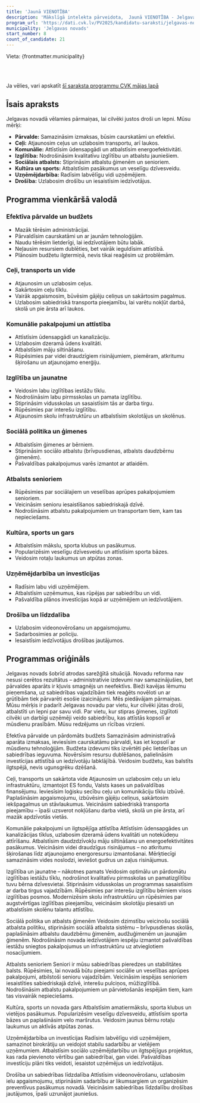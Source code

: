 ```yaml
---
title: 'Jaunā VIENOTĪBA'
description: 'Mākslīgā intelekta pārveidota,  Jaunā VIENOTĪBA - Jelgavas novads programma vienkāršā valodā'
program_url: 'https://dati.cvk.lv/PV2025/kandidatu-saraksti/jelgavas-novads/jauna-vienotiba'
municipality: 'Jelgavas novads'
start_number: 8
count_of_candidate: 21
---
```



Vieta: {frontmatter.municipality}<br/>

<Badge text="Efektīva pārvalde" variant="note" size="small" /> <Badge text="Ceļu infrastruktūra" variant="note" size="small" /> <Badge text="Ilgtspējīga attīstība" variant="note" size="small" /> <Badge text="Izglītības kvalitāte" variant="note" size="small" /> <Badge text="Atbalsts ģimenēm un senioriem" variant="note" size="small" />

<br/><br/> 

<Card title='Šis ir mākslīga intelekta ģenerēts apraksts' icon='starlight'>
    Ja vēlies, vari apskatīt <a href={frontmatter.program_url} target='_blank'>šī saraksta programmu CVK mājas lapā</a>
    </Card>

## Īsais apraksts

Jelgavas novadā vēlamies pārmaiņas, lai cilvēki justos droši un lepni. Mūsu mērķi:

*   **Pārvalde:** Samazināsim izmaksas, būsim caurskatāmi un efektīvi.
*   **Ceļi:** Atjaunosim ceļus un uzlabosim transportu, arī laukos.
*   **Komunālie:** Attīstīsim ūdensapgādi un atbalstīsim energoefektivitāti.
*   **Izglītība:** Nodrošināsim kvalitatīvu izglītību un atbalstu jauniešiem.
*   **Sociālais atbalsts:** Stiprināsim atbalstu ģimenēm un senioriem.
*   **Kultūra un sports:** Atbalstīsim pasākumus un veselīgu dzīvesveidu.
*   **Uzņēmējdarbība:** Radīsim labvēlīgu vidi uzņēmējiem.
*   **Drošība:** Uzlabosim drošību un iesaistīsim iedzīvotājus.

## Programma vienkāršā valodā

### Efektīva pārvalde un budžets
*   Mazāk tērēsim administrācijai.
*   Pārvaldīsim caurskatāmi un ar jaunām tehnoloģijām.
*   Naudu tērēsim lietderīgi, lai iedzīvotājiem būtu labāk.
*   Neļausim resursiem dublēties, bet vairāk ieguldīsim attīstībā.
*   Plānosim budžetu ilgtermiņā, nevis tikai reaģēsim uz problēmām.

### Ceļi, transports un vide
*   Atjaunosim un uzlabosim ceļus.
*   Sakārtosim ceļu tīklu.
*   Vairāk apgaismosim, būvēsim gājēju celiņus un sakārtosim pagalmus.
*   Uzlabosim sabiedriskā transporta pieejamību, lai varētu nokļūt darbā, skolā un pie ārsta arī laukos.

### Komunālie pakalpojumi un attīstība
*   Attīstīsim ūdensapgādi un kanalizāciju.
*   Uzlabosim dzeramā ūdens kvalitāti.
*   Atbalstīsim māju siltināšanu.
*   Rūpēsimies par videi draudzīgiem risinājumiem, piemēram, atkritumu šķirošanu un atjaunojamo enerģiju.

### Izglītība un jaunatne
*   Veidosim labu izglītības iestāžu tīklu.
*   Nodrošināsim labu pirmsskolas un pamata izglītību.
*   Stiprināsim vidusskolas un sasaistīsim tās ar darba tirgu.
*   Rūpēsimies par interešu izglītību.
*   Atjaunosim skolu infrastruktūru un atbalstīsim skolotājus un skolēnus.

### Sociālā politika un ģimenes
*   Atbalstīsim ģimenes ar bērniem.
*   Stiprināsim sociālo atbalstu (brīvpusdienas, atbalsts daudzbērnu ģimenēm).
*   Pašvaldības pakalpojumus varēs izmantot ar atlaidēm.

### Atbalsts senioriem
*   Rūpēsimies par sociālajiem un veselības aprūpes pakalpojumiem senioriem.
*   Veicināsim senioru iesaistīšanos sabiedriskajā dzīvē.
*   Nodrošināsim atbalstu pakalpojumiem un transportam tiem, kam tas nepieciešams.

### Kultūra, sports un gars
*   Atbalstīsim mākslu, sporta klubus un pasākumus.
*   Popularizēsim veselīgu dzīvesveidu un attīstīsim sporta bāzes.
*   Veidosim rotaļu laukumus un atpūtas zonas.

### Uzņēmējdarbība un investīcijas
*   Radīsim labu vidi uzņēmējiem.
*   Atbalstīsim uzņēmumus, kas rūpējas par sabiedrību un vidi.
*   Pašvaldība plānos investīcijas kopā ar uzņēmējiem un iedzīvotājiem.

### Drošība un līdzdalība
*   Uzlabosim videonovērošanu un apgaismojumu.
*   Sadarbosimies ar policiju.
*   Iesaistīsim iedzīvotājus drošības jautājumos.

## Programmas oriģināls

Jelgavas novads šobrīd atrodas sarežģītā situācijā. Novadu reforma nav nesusi cerētos rezultātus – administratīvie izdevumi nav samazinājušies, bet pārvaldes aparāts ir kļuvis smagnējs un neefektīvs. Bieži kavējas lēmumu pieņemšana, uz sabiedrības vajadzībām tiek reaģēts novēloti un ar grūtībām tiek pārvarēti esošie izaicinājumi.
Mēs piedāvājam pārmaiņas. Mūsu mērķis ir padarīt Jelgavas novadu par vietu, kur cilvēki jūtas droši, atbalstīti un lepni par savu vidi. Par vietu, kur stipras ģimenes, izglītoti cilvēki un darbīgi uzņēmēji veido sabiedrību, kas attīstās kopsolī ar mūsdienu prasībām.
Mūsu redzējums un rīcības virzieni.

Efektīva pārvalde un pārdomāts budžets
Samazināsim administratīvā aparāta izmaksas, ieviesīsim caurskatāmu pārvaldi, kas iet kopsolī ar mūsdienu tehnoloģijām. Budžeta izdevumi tiks izvērtēti pēc lietderības un sabiedrības ieguvuma. Novērsīsim resursu dublēšanos, palielināsim investīcijas attīstībā un iedzīvotāju labklājībā. Veidosim budžetu, kas balstīts ilgtspējā, nevis ugunsgrēku dzēšanā.

Ceļi, transports un sakārtota vide
Atjaunosim un uzlabosim ceļu un ielu infrastruktūru, izmantojot ES fondu, Valsts kases un pašvaldības finansējumu. Ieviesīsim loģisku secību ceļu un komunikāciju tīklu izbūvē. Paplašināsim apgaismojumu, izbūvēsim gājēju celiņus, sakārtosim iekšpagalmus un stāvlaukumus. Veicināsim sabiedriskā transporta pieejamību – īpaši uzsverot nokļūšanu darba vietā, skolā un pie ārsta, arī mazāk apdzīvotās vietās.

Komunālie pakalpojumi un ilgtspējīga attīstība
Attīstīsim ūdensapgādes un kanalizācijas tīklus, uzlabosim dzeramā ūdens kvalitāti un notekūdeņu attīrīšanu. Atbalstīsim daudzdzīvokļu māju siltināšanu un energoefektivitātes pasākumus. Veicināsim videi draudzīgus risinājumus – no atkritumu šķirošanas līdz atjaunojamo energoresursu izmantošanai. Mērķtiecīgi samazināsim vides noslodzi, ieviešot gudrus un zaļus risinājumus.

Izglītība un jaunatne – nākotnes pamats
Veidosim optimālu un pārdomātu izglītības iestāžu tīklu, nodrošinot kvalitatīvu pirmsskolas un pamatizglītību tuvu bērna dzīvesvietai. Stiprināsim vidusskolas un programmas sasaistīsim ar darba tirgus vajadzībām. Rūpēsimies par interešu izglītību bērniem visos izglītības posmos. Modernizēsim skolu infrastruktūru un rūpēsimies par augstvērtīgas izglītības pieejamību, veicināsim skolotāju piesaisti un atbalstīsim skolēnu talantu attīstību.

Sociālā politika un atbalsts ģimenēm
Veidosim dzimstību veicinošu sociālā atbalsta politiku, stiprināsim sociālā atbalsta sistēmu – brīvpusdienas skolās, paplašināsim atbalstu daudzbērnu ģimenēm, audžuģimenēm un jaunajām ģimenēm. Nodrošināsim novada iedzīvotājiem iespēju izmantot pašvaldības iestāžu sniegtos pakalpojumus un infrastruktūru uz atvieglotiem nosacījumiem.

Atbalsts senioriem
Seniori ir mūsu sabiedrības pieredzes un stabilitātes balsts. Rūpēsimies, lai novadā būtu pieejami sociālie un veselības aprūpes pakalpojumi, atbilstoši senioru vajadzībām. Veicināsim iespējas senioriem iesaistīties sabiedriskajā dzīvē, interešu pulciņos, mūžizglītībā. Nodrošināsim atbalstu pakalpojumiem un pārvietošanās iespējām tiem, kam tas visvairāk nepieciešams.

Kultūra, sports un novada gars
Atbalstīsim amatiermākslu, sporta klubus un vietējos pasākumus. Popularizēsim veselīgu dzīvesveidu, attīstīsim sporta bāzes un paplašināsim velo maršrutus. Veidosim jaunus bērnu rotaļu laukumus un aktīvās atpūtas zonas.

Uzņēmējdarbība un investīcijas
Radīsim labvēlīgu vidi uzņēmējiem, samazinot birokrātiju un veidojot stabilu sadarbību ar vietējiem uzņēmumiem. Atbalstīsim sociālo uzņēmējdarbību un ilgtspējīgus projektus, kas rada pievienoto vērtību gan sabiedrībai, gan videi. Pašvaldības investīciju plāni tiks veidoti, iesaistot uzņēmējus un iedzīvotājus.

Drošība un sabiedrības līdzdalība
Attīstīsim videonovērošanu, uzlabosim ielu apgaismojumu, stiprināsim sadarbību ar likumsargiem un organizēsim preventīvus pasākumus novadā. Veicināsim sabiedrības līdzdalību drošības jautājumos, īpaši uzrunājot jauniešus.
